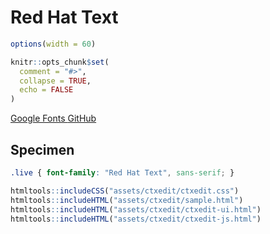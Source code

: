 # Red Hat Text

```r
options(width = 60)

knitr::opts_chunk$set(
  comment = "#>",
  collapse = TRUE,
  echo = FALSE
)
```

<a href="https://fonts.google.com/specimen/Red+Hat+Text" class="btn btn-outline-secondary" role="button" target="_blank">
<i class="bi bi-box-arrow-up-right"></i>
Google Fonts
</a>
<a href="https://github.com/RedHatOfficial/RedHatFont" class="btn btn-outline-secondary" role="button" target="_blank">
<i class="bi bi-box-arrow-up-right"></i>
GitHub
</a>

## Specimen

<link rel="preconnect" href="https://fonts.googleapis.com">
<link rel="preconnect" href="https://fonts.gstatic.com" crossorigin>
<link href="https://fonts.googleapis.com/css2?family=Red+Hat+Text:ital,wght@0,400;0,700;1,400&display=swap" rel="stylesheet">

```css
.live { font-family: "Red Hat Text", sans-serif; }
```

```r
htmltools::includeCSS("assets/ctxedit/ctxedit.css")
htmltools::includeHTML("assets/ctxedit/sample.html")
htmltools::includeHTML("assets/ctxedit/ctxedit-ui.html")
htmltools::includeHTML("assets/ctxedit/ctxedit-js.html")
```
